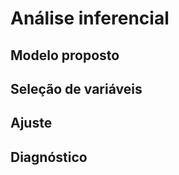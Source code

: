 # Análise inferencial {#inferencia}

## Modelo proposto

## Seleção de variáveis

## Ajuste

## Diagnóstico
